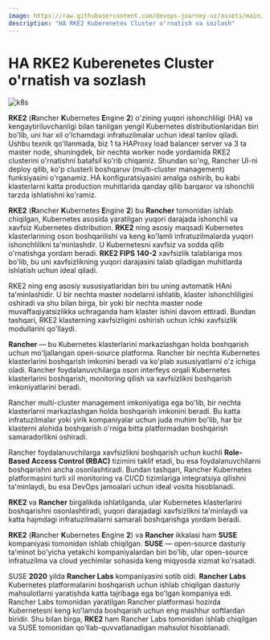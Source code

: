```yaml
---
image: https://raw.githubusercontent.com/devops-journey-uz/assets/main/images/tutorials/k8s/rke2-setup/banner.png
description: "HA RKE2 Kuberenetes Cluster o'rnatish va sozlash"
---
```



# HA RKE2 Kuberenetes Cluster o'rnatish va sozlash

![k8s](https://raw.githubusercontent.com/devops-journey-uz/assets/main/images/tutorials/k8s/rke2-setup/banner.png)


**RKE2** (**R**ancher **K**ubernetes **E**ngine **2**) o'zining yuqori ishonchliligi (HA) va kengaytiriluvchanligi bilan tanilgan yengil Kubernetes distributionlaridan biri bo'lib, uni har xil o'lchamdagi infratuzilmalar uchun ideal tanlov qiladi. Ushbu texnik qo'llanmada, biz 1 ta HAProxy load balancer server va 3 ta master node, shuningdek, bir nechta worker node yordamida RKE2 clusterini o'rnatishni batafsil ko'rib chiqamiz. Shundan so'ng, Rancher UI-ni deploy qilib, ko'p clusterli boshqaruv (multi-cluster management) funksiyasini o'rganamiz. HA konfiguratsiyasini amalga oshirib, bu kabi klasterlarni katta production muhitlarida qanday qilib barqaror va ishonchli tarzda ishlatishni ko'ramiz.

**RKE2** (**R**ancher **K**ubernetes **E**ngine **2**)  bu **Rancher** tomonidan ishlab chiqilgan, Kubernetes asosida yaratilgan yuqori darajada ishonchli va xavfsiz Kubernetes distribution. **RKE2** ning asosiy maqsadi Kubernetes klasterlarining oson boshqarilishi va keng ko'lamli infratuzilmalarda yuqori ishonchlilikni ta'minlashdir. U Kubernetesni xavfsiz va sodda qilib o'rnatishga yordam beradi. **RKE2 FIPS 140-2** xavfsizlik talablariga mos bo'lib, bu uni xavfsizlikning yuqori darajasini talab qiladigan muhitlarda ishlatish uchun ideal qiladi.

RKE2 ning eng asosiy xususiyatlaridan biri bu uning avtomatik HAni ta'minlashidir. U bir nechta master nodelarni ishlatib, klaster ishonchliligini oshiradi va shu bilan birga, bir yoki bir nechta master node muvaffaqiyatsizlikka uchraganda ham klaster ishini davom ettiradi. Bundan tashqari, RKE2 klasterning xavfsizligini oshirish uchun ichki xavfsizlik modullarini qo'llaydi.

**Rancher** — bu Kubernetes klasterlarini markazlashgan holda boshqarish uchun mo'ljallangan open-source platforma. Rancher bir nechta Kubernetes klasterlarini boshqarish imkonini beradi va ko'plab xususiyatlarni o'z ichiga oladi. Rancher foydalanuvchilarga oson interfeys orqali Kubernetes klasterlarini boshqarish, monitoring qilish va xavfsizlikni boshqarish imkoniyatlarini beradi.

Rancher multi-cluster management imkoniyatiga ega bo'lib, bir nechta klasterlarni markazlashgan holda boshqarish imkonini beradi. Bu katta infratuzilmalar yoki yirik kompaniyalar uchun juda muhim bo'lib, har bir klasterni alohida boshqarish o'rniga bitta platformadan boshqarish samaradorlikni oshiradi.

Rancher foydalanuvchilarga xavfsizlikni boshqarish uchun kuchli **Role-Based Access Control (RBAC)** tizimini taklif etadi, bu esa foydalanuvchilarni boshqarishni ancha osonlashtiradi. Bundan tashqari, Rancher Kubernetes platformasini turli xil monitoring va CI/CD tizimlariga integratsiya qilishni ta'minlaydi, bu esa DevOps jamoalari uchun ideal vosita hisoblanadi.

**RKE2** va **Rancher** birgalikda ishlatilganda, ular Kubernetes klasterlarini boshqarishni osonlashtiradi, yuqori darajadagi xavfsizlikni ta'minlaydi va katta hajmdagi infratuzilmalarni samarali boshqarishga yordam beradi.

**RKE2** (**R**ancher **K**ubernetes **E**ngine **2**) va **Rancher** ikkalasi ham **SUSE** kompaniyasi tomonidan ishlab chiqilgan. **SUSE** — open-source dasturiy ta'minot bo'yicha yetakchi kompaniyalardan biri bo'lib, ular open-source infratuzilma va cloud yechimlar sohasida keng miqyosda xizmat ko'rsatadi.

SUSE **2020** yilda **Rancher Labs** kompaniyasini sotib oldi. **Rancher Labs** Kubernetes platformalarini boshqarish uchun ishlab chiqilgan dasturiy mahsulotlarni yaratishda katta tajribaga ega bo'lgan kompaniya edi. Rancher Labs tomonidan yaratilgan Rancher platformasi hozirda Kubernetesni keng ko'lamda boshqarish uchun eng mashhur softlardan biridir. Shu bilan birga, **RKE2** ham Rancher Labs tomonidan ishlab chiqilgan va SUSE tomonidan qo'llab-quvvatlanadigan mahsulot hisoblanadi.